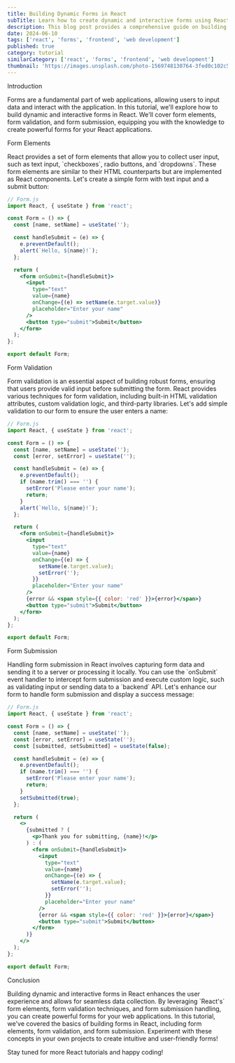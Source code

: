 ```yaml
---
title: Building Dynamic Forms in React
subTitle: Learn how to create dynamic and interactive forms using React
description: This blog post provides a comprehensive guide on building dynamic forms in React, covering form elements, form validation, and form submission.
date: 2024-06-10
tags: ['react', 'forms', 'frontend', 'web development']
published: true
category: tutorial
similarCategory: ['react', 'forms', 'frontend', 'web development']
thumbnail: 'https://images.unsplash.com/photo-1569748130764-3fed0c102c59?q=80&w=2070&auto=format&fit=crop&ixlib=rb-4.0.3&ixid=M3wxMjA3fDB8MHxwaG90by1wYWdlfHx8fGVufDB8fHx8fA%3D%3D'
---
```

<Heading type="danger">Introduction</Heading>

<Paragraph>
    Forms are a fundamental part of web applications, allowing users to input data and interact with the application. In this tutorial, we'll explore how to build dynamic and interactive forms in React. We'll cover form elements, form validation, and form submission, equipping you with the knowledge to create powerful forms for your React applications.
</Paragraph>

<Heading>Form Elements</Heading>

<Paragraph>
    React provides a set of form elements that allow you to collect user input, such as text input, `checkboxes`, radio buttons, and `dropdowns`. These form elements are similar to their HTML counterparts but are implemented as React components.
</Paragraph>

<Paragraph>
    Let's create a simple form with text input and a submit button:
</Paragraph>

```jsx
// Form.js
import React, { useState } from 'react';

const Form = () => {
  const [name, setName] = useState('');

  const handleSubmit = (e) => {
    e.preventDefault();
    alert(`Hello, ${name}!`);
  };

  return (
    <form onSubmit={handleSubmit}>
      <input
        type="text"
        value={name}
        onChange={(e) => setName(e.target.value)}
        placeholder="Enter your name"
      />
      <button type="submit">Submit</button>
    </form>
  );
};

export default Form;
```
<Heading>Form Validation</Heading>

<Paragraph>
    Form validation is an essential aspect of building robust forms, ensuring that users provide valid input before submitting the form. React provides various techniques for form validation, including built-in HTML validation attributes, custom validation logic, and third-party libraries.
</Paragraph>
<Paragraph>
    Let's add simple validation to our form to ensure the user enters a name:
</Paragraph>


```jsx
// Form.js
import React, { useState } from 'react';

const Form = () => {
  const [name, setName] = useState('');
  const [error, setError] = useState('');

  const handleSubmit = (e) => {
    e.preventDefault();
    if (name.trim() === '') {
      setError('Please enter your name');
      return;
    }
    alert(`Hello, ${name}!`);
  };

  return (
    <form onSubmit={handleSubmit}>
      <input
        type="text"
        value={name}
        onChange={(e) => {
          setName(e.target.value);
          setError('');
        }}
        placeholder="Enter your name"
      />
      {error && <span style={{ color: 'red' }}>{error}</span>}
      <button type="submit">Submit</button>
    </form>
  );
};

export default Form;
```
<Heading>Form Submission</Heading>

<Paragraph>
    Handling form submission in React involves capturing form data and sending it to a server or processing it locally. You can use the `onSubmit` event handler to intercept form submission and execute custom logic, such as validating input or sending data to a `backend` API.
</Paragraph>
<Paragraph>
    Let's enhance our form to handle form submission and display a success message:
</Paragraph>

```jsx
// Form.js
import React, { useState } from 'react';

const Form = () => {
  const [name, setName] = useState('');
  const [error, setError] = useState('');
  const [submitted, setSubmitted] = useState(false);

  const handleSubmit = (e) => {
    e.preventDefault();
    if (name.trim() === '') {
      setError('Please enter your name');
      return;
    }
    setSubmitted(true);
  };

  return (
    <>
      {submitted ? (
        <p>Thank you for submitting, {name}!</p>
      ) : (
        <form onSubmit={handleSubmit}>
          <input
            type="text"
            value={name}
            onChange={(e) => {
              setName(e.target.value);
              setError('');
            }}
            placeholder="Enter your name"
          />
          {error && <span style={{ color: 'red' }}>{error}</span>}
          <button type="submit">Submit</button>
        </form>
      )}
    </>
  );
};

export default Form;
```

<Heading>Conclusion</Heading>

<Paragraph>
    Building dynamic and interactive forms in React enhances the user experience and allows for seamless data collection. By leveraging `React's` form elements, form validation techniques, and form submission handling, you can create powerful forms for your web applications.
</Paragraph>

<Paragraph>
    In this tutorial, we've covered the basics of building forms in React, including form elements, form validation, and form submission. Experiment with these concepts in your own projects to create intuitive and user-friendly forms!
</Paragraph>

Stay tuned for more React tutorials and happy coding!